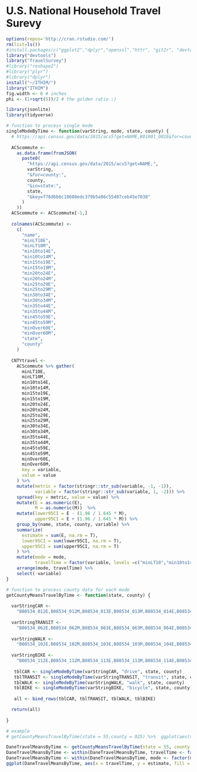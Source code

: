 # U.S. National Household Travel Surevy

```r
options(repos='http://cran.rstudio.com/')
rm(list=ls())
#install.packages(c("ggplot2","dplyr","openssl","httr", "git2r", "devtools", "roxygen2"))
library("devtools")
library("TravelSurvey")
#library("reshape2")
#library("plyr")
#library("dplyr")
install("~/ITHIM/")
library("ITHIM")
fig.width <- 6 # inches
phi <- (1+sqrt(5))/2 # the golden ratio ;)
```

```r
library(jsonlite)
library(tidyverse)

# function to process single mode
singleModeByTime <- function(varString, mode, state, county) {
  # https://api.census.gov/data/2015/acs5?get=NAME,B01001_001E&for=county:013&in=state:02
  
  ACScommute <-
    as.data.frame(fromJSON(
      paste0(
        "https://api.census.gov/data/2015/acs5?get=NAME,",
        varString,
        "&for=county:",
        county,
        "&in=state:",
        state,
        "&key=f78d6b6c18608edc379b5a06c55407ceb45e7038"
      )
    ))
  ACScommute <- ACScommute[-1,]
  
  colnames(ACScommute) <-
    c(
      "name",
      "minLT10E",
      "minLT10M",
      "min10to14E",
      "min10to14M",
      "min15to19E",
      "min15to19M",
      "min20to24E",
      "min20to24M",
      "min25to29E",
      "min25to29M",
      "min30to34E",
      "min30to34M",
      "min35to44E",
      "min35to44M",
      "min45to59E",
      "min45to59M",
      "minOver60E",
      "minOver60M",
      "state",
      "county"
    )
  
  CNTYtravel <-
    ACScommute %>% gather(
      minLT10E,
      minLT10M,
      min10to14E,
      min10to14M,
      min15to19E,
      min15to19M,
      min20to24E,
      min20to24M,
      min25to29E,
      min25to29M,
      min30to34E,
      min30to34M,
      min35to44E,
      min35to44M,
      min45to59E,
      min45to59M,
      minOver60E,
      minOver60M,
      key = variable,
      value = value
    ) %>%
    mutate(metric = factor(stringr::str_sub(variable, -1, -1)),
           variable = factor(stringr::str_sub(variable, 1, -2))) %>%
    spread(key = metric, value = value) %>%
    mutate(E = as.numeric(E),
           M = as.numeric(M))  %>%
    mutate(lower95CI = E - (1.96 / 1.645 * M),
           upper95CI = E + (1.96 / 1.645 * M)) %>%
    group_by(name, state, county, variable) %>%
    summarize(
      estimate = sum(E, na.rm = T),
      lower95CI = sum(lower95CI, na.rm = T),
      upper95CI = sum(upper95CI, na.rm = T)
    ) %>%
    mutate(mode = mode, 
           travelTime = factor(variable, levels =c("minLT10","min10to14","min15to19","min20to24","min25to29","min30to34","min35to44","min45to59","minOver60"))) %>%
    arrange(mode, travelTime) %>%
    select(-variable)
}

# function to process county data for each mode
getCountyMeansTravelByTime <- function(state, county) {
  
  varStringCAR <-
    "B08534_012E,B08534_012M,B08534_013E,B08534_013M,B08534_014E,B08534_014M,B08534_015E,B08534_015M,B08534_016E,B08534_016M,B08534_017E,B08534_017M,B08534_018E,B08534_018M,B08534_019E,B08534_019M,B08534_020E,B08534_020M"
  
  varStringTRANSIT <-
    "B08534_062E,B08534_062M,B08534_063E,B08534_063M,B08534_064E,B08534_064M,B08534_065E,B08534_065M,B08534_066E,B08534_066M,B08534_067E,B08534_067M,B08534_068E,B08534_068M,B08534_069E,B08534_069M,B08534_070E,B08534_070M"
  
  varStringWALK <-
    "B08534_102E,B08534_102M,B08534_103E,B08534_103M,B08534_104E,B08534_104M,B08534_105E,B08534_105M,B08534_106E,B08534_106M,B08534_107E,B08534_107M,B08534_108E,B08534_108M,B08534_109E,B08534_109M,B08534_110E,B08534_110M"
  
  varStringBIKE <-
    "B08534_112E,B08534_112M,B08534_113E,B08534_113M,B08534_114E,B08534_114M,B08534_115E,B08534_115M,B08534_116E,B08534_116M,B08534_117E,B08534_117M,B08534_118E,B08534_118M,B08534_119E,B08534_119M,B08534_120E,B08534_120M"
  
   tblCAR <- singleModeByTime(varStringCAR, "drive", state, county)
   tblTRANSIT <- singleModeByTime(varStringTRANSIT, "transit", state, county)
   tblWALK <- singleModeByTime(varStringWALK, "walk", state, county)
   tblBIKE <- singleModeByTime(varStringBIKE, "bicycle", state, county)
   
   all <- bind_rows(tblCAR, tblTRANSIT, tblWALK, tblBIKE)

  return(all)
  
}

# example
# getCountyMeansTravelByTime(state = 55,county = 025) %>%  ggplot(aes(x=travelTime, y=estimate, fill=mode)) + geom_bar(stat="identity")
```


```r
DaneTravelMeansByTime <- getCountyMeansTravelByTime(state = 55, county = 025)
DaneTravelMeansByTime <- within(DaneTravelMeansByTime, travelTime <- factor(travelTime, levels = c("minLT10", "min10to14", "min15to19","min20to24","min25to29","min30to34","min35to44","min45to59","minOver60")))
DaneTravelMeansByTime <- within(DaneTravelMeansByTime, mode <- factor(mode, levels = c("drive","walk","bicycle","transit")))
ggplot(DaneTravelMeansByTime, aes(x = travelTime, y = estimate, fill = mode)) + geom_bar(stat = "identity", position = "dodge") + theme_bw() + ylab("Number of Commuters") + xlab("Duration of Commute")
```
